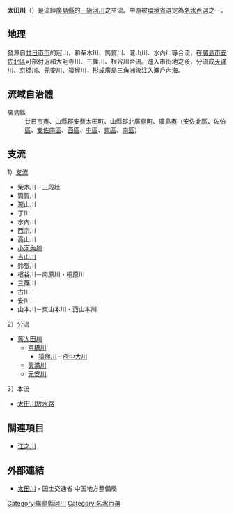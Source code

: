 {{Infobox 日本河川
|名稱=太田川
|平假名=おおたがわ
|拼音=Ōtagawa
|長度=103
|標高=1,339
|流量=--
|流域面積=1,710
|水源=冠山（廣島縣）
|注入=瀨戶內海（廣島縣）
|流經=[[廣島縣|廣島縣]]
|圖像=[[File:Ryuoh_Bridge_at_Hiroshima_pt1.jpg|300px]]<br>龍王橋・新龍王橋付近（太田川放水路）
}}
'''太田川'''（{{jpn|j=太田川|hg=おおたがわ|rm=Ōtagawa|f=y}}）是流經[[廣島縣|廣島縣]]的[[一級河川|一級河川]]之主流。中游被[[環境省|環境省]]選定為[[名水百選|名水百選]]之一。

== 地理 ==
發源自[[廿日市市|廿日市市]]的冠山，和柴木川、筒賀川、瀧山川、水內川等合流，在[[廣島市|廣島市]][[安佐北區|安佐北區]]可部付近和大毛寺川、三篠川、根谷川合流。進入市街地之後，分流成[[天滿川_(廣島縣)|天滿川]]、[[京橋川|京橋川]]、[[元安川|元安川]]、[[猿猴川|猿猴川]]，形成廣島[[三角洲|三角洲]]後注入[[瀨戶內海|瀨戶內海]]。

== 流域自治體 ==
; 廣島縣
: [[廿日市市|廿日市市]]、[[山縣郡|山縣郡]][[安藝太田町|安藝太田町]]、山縣郡[[北廣島町|北廣島町]]、[[廣島市|廣島市]]（[[安佐北區|安佐北區]]、[[佐伯區|佐伯區]]、[[安佐南區|安佐南區]]、[[西區_(廣島市)|西區]]、[[中區_(廣島市)|中區]]、[[東區_(廣島市)|東區]]、[[南區_(廣島市)|南區]]）

== 支流 ==
1）[[支流|支流]]
* 柴木川－[[三段峽|三段峽]]
* 筒賀川
* 瀧山川
* 丁川
* 水內川
* 西宗川
* 高山川
* [[小河內川_(廣島縣)|小河內川]]
* [[吉山川|吉山川]]
* 鈴張川
* 根谷川－南原川・桐原川
* 三篠川
* 古川
* 安川
* 山本川－東山本川・西山本川

2）[[分流|分流]]
* [[舊太田川|舊太田川]]
** [[京橋川|京橋川]]
*** [[猿猴川|猿猴川]]－[[府中大川|府中大川]]
** [[天滿川_(廣島縣)|天滿川]]
** [[元安川|元安川]]
3）本流
* [[太田川放水路|太田川放水路]]

== 關連項目 ==
{{commonscat|Ota River}}
* [[江之川|江之川]]

== 外部連結 ==
* [http://www.cgr.mlit.go.jp/ootagawa/ 太田川]{{Wayback|url=http://www.cgr.mlit.go.jp/ootagawa/ |date=20160219231714 }} - 国土交通省 中国地方整備局

{{日本一級水系的河川}}

[[Category:廣島縣河川|Category:廣島縣河川]]
[[Category:名水百選|Category:名水百選]]